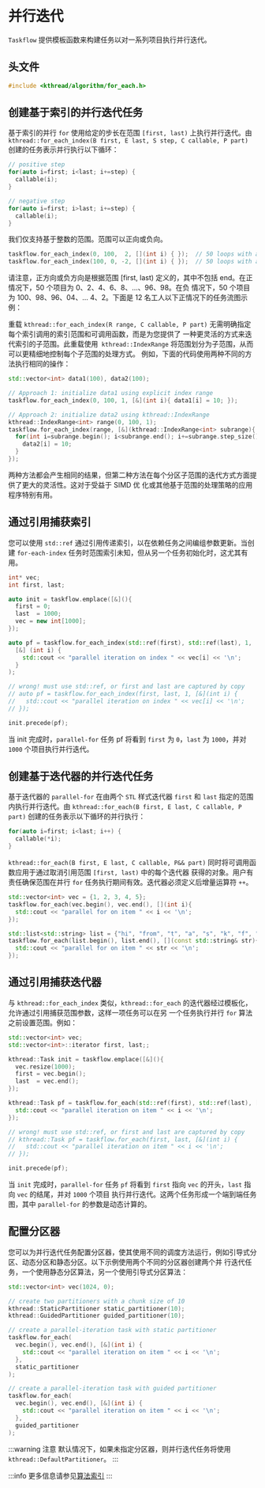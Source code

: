 
# 并行迭代

`Taskflow` 提供模板函数来构建任务以对一系列项目执行并行迭代。

## 头文件

```cpp
#include <kthread/algorithm/for_each.h>
```
## 创建基于索引的并行迭代任务

基于索引的并行 `for` 使用给定的步长在范围 `[first, last)` 上执行并行迭代。由 `kthread::for_each_index(B first, E last, S step, C callable, P part)` 创建的任务表示并行执行以下循环：

```cpp
// positive step
for(auto i=first; i<last; i+=step) {
  callable(i);
}

// negative step
for(auto i=first; i>last; i+=step) {
  callable(i);
}
```
我们仅支持基于整数的范围。范围可以正向或负向。

```cpp
taskflow.for_each_index(0, 100,  2, [](int i) { });  // 50 loops with a + step
taskflow.for_each_index(100, 0, -2, [](int i) { });  // 50 loops with a - step
```
请注意，正方向或负方向是根据范围 [first, last) 定义的，其中不包括 end。在正情况下，50 个项目为 0、2、4、6、8、...、96、98。在负
情况下，50 个项目为 100、98、96、04、... 4、2。下面是 12 名工人以下正情况下的任务流图示例：


<ParallelFor1 width="%100" />

重载 `kthread::for_each_index(R range, C callable, P part)` 无需明确指定每个索引调用的索引范围和可调用函数，而是为您提供了
一种更灵活的方式来迭代索引的子范围。此重载使用` kthread::IndexRange` 将范围划分为子范围，从而可以更精细地控制每个子范围的处理方式。
例如，下面的代码使用两种不同的方法执行相同的操作：

```cpp
std::vector<int> data1(100), data2(100);

// Approach 1: initialize data1 using explicit index range
taskflow.for_each_index(0, 100, 1, [&](int i){ data1[i] = 10; });

// Approach 2: initialize data2 using kthread::IndexRange
kthread::IndexRange<int> range(0, 100, 1);
taskflow.for_each_index(range, [&](kthread::IndexRange<int> subrange){
  for(int i=subrange.begin(); i<subrange.end(); i+=subrange.step_size()) {
    data2[i] = 10;
  }
});
```
两种方法都会产生相同的结果，但第二种方法在每个分区子范围的迭代方式方面提供了更大的灵活性。这对于受益于 SIMD 优
化或其他基于范围的处理策略的应用程序特别有用。

## 通过引用捕获索引

您可以使用 `std::ref` 通过引用传递索引，以在依赖任务之间编组参数更新。当创建 `for-each-index` 任务时范围索引未知，但从另一个任务初始化时，这尤其有用。

```cpp
int* vec;
int first, last;

auto init = taskflow.emplace([&](){
  first = 0;
  last  = 1000;
  vec = new int[1000];
});

auto pf = taskflow.for_each_index(std::ref(first), std::ref(last), 1,
  [&] (int i) {
    std::cout << "parallel iteration on index " << vec[i] << '\n';
  }
);

// wrong! must use std::ref, or first and last are captured by copy
// auto pf = taskflow.for_each_index(first, last, 1, [&](int i) {
//   std::cout << "parallel iteration on index " << vec[i] << '\n';
// });

init.precede(pf);
```
当 init 完成时，`parallel-for` 任务 pf 将看到 `first` 为 `0`，`last` 为 `1000`，并对 `1000` 个项目执行并行迭代。

## 创建基于迭代器的并行迭代任务

基于迭代器的 `parallel-for` 在由两个 `STL` 样式迭代器 `first` 和 `last` 指定的范围内执行并行迭代。由 `kthread::for_each(B first, E last, C callable, P part)`
创建的任务表示以下循环的并行执行：

```cpp
for(auto i=first; i<last; i++) {
  callable(*i);
}
```
`kthread::for_each(B first, E last, C callable, P&& part)` 同时将可调用函数应用于通过取消引用范围 `[first, last)` 中的每个迭代器
获得的对象。用户有责任确保范围在并行 `for` 任务执行期间有效。迭代器必须定义后增量运算符 `++`。

```cpp
std::vector<int> vec = {1, 2, 3, 4, 5};
taskflow.for_each(vec.begin(), vec.end(), [](int i){
  std::cout << "parallel for on item " << i << '\n';
});

std::list<std::string> list = {"hi", "from", "t", "a", "s", "k", "f", "low"};
taskflow.for_each(list.begin(), list.end(), [](const std::string& str){
  std::cout << "parallel for on item " << str << '\n';
});
```
## 通过引用捕获迭代器

与 `kthread::for_each_index` 类似，`kthread::for_each` 的迭代器经过模板化，允许通过引用捕获范围参数，这样一项任务可以在另
一个任务执行并行 `for` 算法之前设置范围。例如：
```cpp
std::vector<int> vec;
std::vector<int>::iterator first, last;;

kthread::Task init = taskflow.emplace([&](){
  vec.resize(1000);
  first = vec.begin();
  last  = vec.end();
});

kthread::Task pf = taskflow.for_each(std::ref(first), std::ref(last), [&](int i) {
  std::cout << "parallel iteration on item " << i << '\n';
});

// wrong! must use std::ref, or first and last are captured by copy
// kthread::Task pf = taskflow.for_each(first, last, [&](int i) {
//   std::cout << "parallel iteration on item " << i << '\n';
// });

init.precede(pf);
```
当 `init` 完成时，`parallel-for` 任务 `pf` 将看到 `first` 指向 `vec` 的开头，`last` 指向 `vec` 的结尾，并对 `1000` 个项目
执行并行迭代。这两个任务形成一个端到端任务图，其中 `parallel-for` 的参数是动态计算的。

## 配置分区器

您可以为并行迭代任务配置分区器，使其使用不同的调度方法运行，例如引导式分区、动态分区和静态分区。以下示例使用两个不同的分区器创建两个并
行迭代任务，一个使用静态分区算法，另一个使用引导式分区算法：

```cpp
std::vector<int> vec(1024, 0);

// create two partitioners with a chunk size of 10
kthread::StaticPartitioner static_partitioner(10);
kthread::GuidedPartitioner guided_partitioner(10);

// create a parallel-iteration task with static partitioner
taskflow.for_each(
  vec.begin(), vec.end(), [&](int i) {
    std::cout << "parallel iteration on item " << i << '\n';
  },
  static_partitioner
);

// create a parallel-iteration task with guided partitioner
taskflow.for_each(
  vec.begin(), vec.end(), [&](int i) {
    std::cout << "parallel iteration on item " << i << '\n';
  },
  guided_partitioner
);
```

:::warning
注意
默认情况下，如果未指定分区器，则并行迭代任务将使用 `kthread::DefaultPartitioner`。
:::

:::info
更多信息请参见[算法索引](../algo.mdx)
:::
